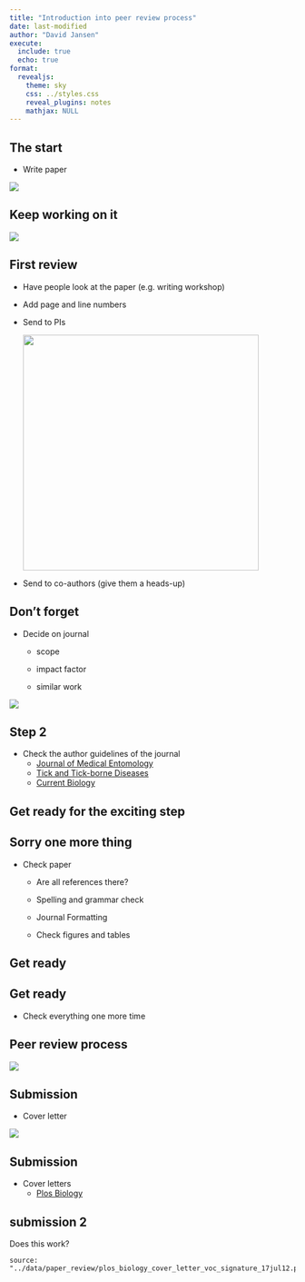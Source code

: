 ---
title: "Introduction into peer review process"
date: last-modified
author: "David Jansen"
execute:
  include: true
  echo: true
format:
  revealjs: 
    theme: sky
    css: ../styles.css
    reveal_plugins: notes
    mathjax: NULL
---

## The start

-   Write paper

![](/images/writingtips-011.jpg)

## Keep working on it

![](/images/paper_tips_combined.jpg)

## First review

-   Have people look at the paper (e.g. writing workshop)

-   Add page and line numbers

-   Send to PIs

    ![](/images/writingtips-09.jpg){width="415"}

-   Send to co-authors (give them a heads-up)

## Don't forget

-   Decide on journal

    -   scope

    -   impact factor

    -   similar work

![](/images/writingtips-10.jpg)

## Step 2

-   Check the author guidelines of the journal
    -   [Journal of Medical Entomology](https://academic.oup.com/jme/pages/General_Instructions)
    -   [Tick and Tick-borne Diseases](https://www.sciencedirect.com/journal/ticks-and-tick-borne-diseases/publish/guide-for-authors)
    -   [Current Biology](https://www.cell.com/current-biology/authors)

## Get ready for the exciting step

## Sorry one more thing

-   Check paper

    -   Are all references there?

    -   Spelling and grammar check

    -   Journal Formatting

    -   Check figures and tables

## Get ready

## Get ready

-   Check everything one more time

## Peer review process

![](/images/peer_review_process.jpg)

## Submission

-   Cover letter

![](/images/writingtips-11.jpg)

## Submission

-   Cover letters
    -    [Plos Biology](../data/paper_review/plos_biology_cover_letter_voc_signature_17jul12.pdf)
    
## submission 2

Does this work?
```{pdf}
source: "../data/paper_review/plos_biology_cover_letter_voc_signature_17jul12.pdf"
```

    

